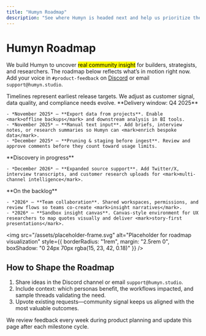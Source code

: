 ```yaml
---
title: "Humyn Roadmap"
description: "See where Humyn is headed next and help us prioritize the most valuable insights."
---
```


# Humyn Roadmap

We build Humyn to uncover <mark>real community insight</mark> for builders, strategists, and researchers. The roadmap below reflects what’s in motion right now. Add your voice in `#product-feedback` on [Discord](https://discord.gg/bycbt28zpk) or email `support@humyn.studio`.

<Callout>
Timelines represent earliest release targets. We adjust as customer signal, data quality, and compliance needs evolve.
</Callout>

<Columns cols={3}>
  <Card title="High Priority" icon="bolt">
    **Delivery window: Q4 2025**

    - *November 2025* — **Export data from projects**. Enable <mark>offline backups</mark> and downstream analysis in BI tools.  
    - *November 2025* — **Manual text input**. Add briefs, interview notes, or research summaries so Humyn can <mark>enrich bespoke data</mark>.  
    - *December 2025* — **Pruning & staging before ingest**. Review and approve comments before they count toward usage limits.
  </Card>
  <Card title="Medium Priority" icon="chart-simple">
    **Discovery in progress**

    - *December 2026* — **Expanded source support**. Add Twitter/X, interview transcripts, and customer research uploads for <mark>multi-channel intelligence</mark>.
  </Card>
  <Card title="Exploratory" icon="seedling">
    **On the backlog**

    - *2026* — **Team collaboration**. Shared workspaces, permissions, and review flows so teams co-create <mark>insight narratives</mark>.  
    - *2026* — **Sandbox insight canvas**. Canvas-style environment for UX researchers to map quotes visually and deliver <mark>story-first presentations</mark>.
  </Card>
</Columns>

<img
  src="/assets/placeholder-frame.svg"
  alt="Placeholder for roadmap visualization"
  style={{ borderRadius: "1rem", margin: "2.5rem 0", boxShadow: "0 24px 70px rgba(15, 23, 42, 0.18)" }}
/>

## How to Shape the Roadmap

1. Share ideas in the Discord channel or email `support@humyn.studio`.  
2. Include context: which personas benefit, the workflows impacted, and sample threads validating the need.  
3. Upvote existing requests—community signal keeps us aligned with the most valuable outcomes.

We review feedback every week during product planning and update this page after each milestone cycle.
